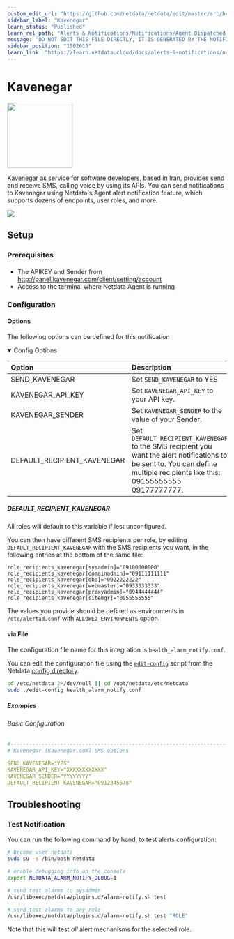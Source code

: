 ```yaml
---
custom_edit_url: "https://github.com/netdata/netdata/edit/master/src/health/notifications/kavenegar/metadata.yaml"
sidebar_label: "Kavenegar"
learn_status: "Published"
learn_rel_path: "Alerts & Notifications/Notifications/Agent Dispatched Notifications"
message: "DO NOT EDIT THIS FILE DIRECTLY, IT IS GENERATED BY THE NOTIFICATION'S metadata.yaml FILE"
sidebar_position: "1502610"
learn_link: "https://learn.netdata.cloud/docs/alerts-&-notifications/notifications/agent-dispatched-notifications/kavenegar"
---
```



# Kavenegar


<img src="https://netdata.cloud/img/kavenegar.png" width="150"/>


[Kavenegar](https://kavenegar.com/) as service for software developers, based in Iran, provides send and receive SMS, calling voice by using its APIs.
You can send notifications to Kavenegar using Netdata's Agent alert notification feature, which supports dozens of endpoints, user roles, and more.


<img src="https://img.shields.io/badge/maintained%20by-Netdata-%2300ab44" />

## Setup


### Prerequisites

#### 

- The APIKEY and Sender from http://panel.kavenegar.com/client/setting/account
- Access to the terminal where Netdata Agent is running



### Configuration

#### Options

The following options can be defined for this notification

<details open>
<summary>Config Options</summary>



| Option | Description | Default | Required |
|:-----|:------------|:--------|:---------:|
| SEND_KAVENEGAR | Set `SEND_KAVENEGAR` to YES | YES | yes |
| KAVENEGAR_API_KEY | Set `KAVENEGAR_API_KEY` to your API key. |  | yes |
| KAVENEGAR_SENDER | Set `KAVENEGAR_SENDER` to the value of your Sender. |  | yes |
| DEFAULT_RECIPIENT_KAVENEGAR | Set `DEFAULT_RECIPIENT_KAVENEGAR` to the SMS recipient you want the alert notifications to be sent to. You can define multiple recipients like this: 09155555555 09177777777. |  | yes |

##### DEFAULT_RECIPIENT_KAVENEGAR

All roles will default to this variable if lest unconfigured.

You can then have different SMS recipients per role, by editing `DEFAULT_RECIPIENT_KAVENEGAR` with the SMS recipients you want, in the following entries at the bottom of the same file:
```text
role_recipients_kavenegar[sysadmin]="09100000000"
role_recipients_kavenegar[domainadmin]="09111111111"
role_recipients_kavenegar[dba]="0922222222"
role_recipients_kavenegar[webmaster]="0933333333"
role_recipients_kavenegar[proxyadmin]="0944444444"
role_recipients_kavenegar[sitemgr]="0955555555"
```

The values you provide should be defined as environments in `/etc/alertad.conf` with `ALLOWED_ENVIRONMENTS` option.



</details>



#### via File

The configuration file name for this integration is `health_alarm_notify.conf`.


You can edit the configuration file using the [`edit-config`](/docs/netdata-agent/configuration#edit-a-configuration-file-using-edit-config) script from the
Netdata [config directory](/docs/netdata-agent/configuration#the-netdata-config-directory).

```bash
cd /etc/netdata 2>/dev/null || cd /opt/netdata/etc/netdata
sudo ./edit-config health_alarm_notify.conf
```

##### Examples

###### Basic Configuration



```yaml
#------------------------------------------------------------------------------
# Kavenegar (Kavenegar.com) SMS options

SEND_KAVENEGAR="YES"
KAVENEGAR_API_KEY="XXXXXXXXXXXX"
KAVENEGAR_SENDER="YYYYYYYY"
DEFAULT_RECIPIENT_KAVENEGAR="0912345678"

```


## Troubleshooting

### Test Notification

You can run the following command by hand, to test alerts configuration:

```bash
# become user netdata
sudo su -s /bin/bash netdata

# enable debugging info on the console
export NETDATA_ALARM_NOTIFY_DEBUG=1

# send test alarms to sysadmin
/usr/libexec/netdata/plugins.d/alarm-notify.sh test

# send test alarms to any role
/usr/libexec/netdata/plugins.d/alarm-notify.sh test "ROLE"
```

Note that this will test _all_ alert mechanisms for the selected role.


